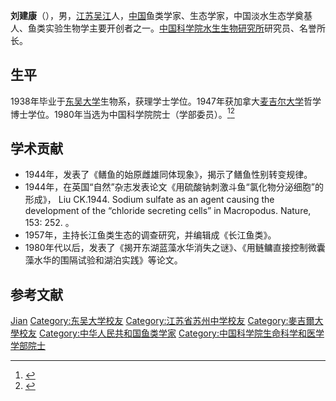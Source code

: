 {{Infobox person
| 姓名     = 刘建康
| 图像     = 
| 图像说明 = 
| 出生日期 = 1917年9月1日
| 出生地   = 
| 死亡日期 =  {{Death date and age|2017|11|06|1917|09|01}}
| 死亡地   = 
| 国籍       = {{PRC}}
| 籍贯       = 
| 别名     = 
| 知名于   = 
| 职业     = 鱼类学家、生态学家
| 母校 = [[东吴大学|东吴大学]]
}}

'''刘建康'''（{{bd|1917年|9月1日|2017年|11月6日|catIdx=Liu}}），男，[[江苏|江苏]][[吴江|吴江]]人，[[中国|中国]]鱼类学家、生态学家，中国淡水生态学奠基人、鱼类实验生物学主要开创者之一。[[中国科学院水生生物研究所|中国科学院水生生物研究所]]研究员、名誉所长。

== 生平 ==
1938年毕业于[[东吴大学|东吴大学]]生物系，获理学士学位。1947年获加拿大[[麦吉尔大学|麦吉尔大学]]哲学博士学位。1980年当选为中国科学院院士（学部委员）。<ref>{{Cite web |url=http://sourcedb.cas.cn/sourcedb_ad_cas/zw2/ysxx/smkxhyxxb/ |title=中国科学院学部与院士·院士信息·生命科学和医学学部·刘建康 |accessdate=2012-03-29 |archive-date=2013-12-16 |archive-url=https://web.archive.org/web/20131216133759/http://sourcedb.cas.cn/sourcedb_ad_cas/zw2/ysxx/smkxhyxxb/ |dead-url=yes }}</ref><ref>{{Cite web |url=http://www.ihb.cas.cn/ztwz/ctdnljk/201711/t20171107_4888322.html |title=讣告 |accessdate=2017-11-07 |archive-date=2020-05-21 |archive-url=https://web.archive.org/web/20200521231043/http://www.ihb.cas.cn/ztwz/ctdnljk/201711/t20171107_4888322.html |dead-url=no }}</ref>

== 学术贡献 ==
* 1944年，发表了《鳝鱼的始原雌雄同体现象》，揭示了鳝鱼性别转变规律。
* 1944年，在英国“自然”杂志发表论文《用硫酸钠刺激斗鱼“氯化物分泌细胞”的形成》， Liu CK.1944. Sodium  sulfate  as an  agent causing the  development of the “chloride secreting cells” in Macropodus. Nature, 153: 252. 。
* 1957年，主持长江鱼类生态的调查研究，并编辑成《长江鱼类》。
* 1980年代以后，发表了《揭开东湖蓝藻水华消失之谜》、《用鲢鳙直接控制微囊藻水华的围隔试验和湖泊实践》等论文。

==参考文献==
{{reflist}}

{{中国科学院生命科学和医学学部院士}}

{{Authority control}}
{{DEFAULTSORT:Liu}}
[[Category:刘姓|Jian]]
[[Category:东吴大学校友|Category:东吴大学校友]]
[[Category:江苏省苏州中学校友|Category:江苏省苏州中学校友]]
[[Category:麥吉爾大學校友|Category:麥吉爾大學校友]]
[[Category:中华人民共和国鱼类学家|Category:中华人民共和国鱼类学家]]
[[Category:中国科学院生命科学和医学学部院士|Category:中国科学院生命科学和医学学部院士]]

{{中国科学家小作品}}